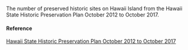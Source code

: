 The number of preserved historic sites on Hawaii Island from the Hawaii State Historic Preservation Plan October 2012 to October 2017.

#### Reference

[Hawaii State Historic Preservation Plan October 2012 to October 2017](https://health.hawaii.gov/cwb/files/2013/05/Draft-2016-State-of-Hawaii-Water-Quality-Monitoring-and-Assessment-Report.pdf)
